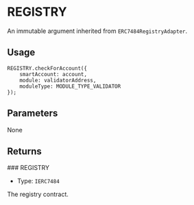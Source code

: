 # REGISTRY

An immutable argument inherited from `ERC7484RegistryAdapter`.

## Usage

```solidity copy
REGISTRY.checkForAccount({
    smartAccount: account,
    module: validatorAddress,
    moduleType: MODULE_TYPE_VALIDATOR
});
```

## Parameters

None

## Returns

### REGISTRY

- Type: `IERC7484`

The registry contract.
